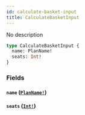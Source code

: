 ```yaml
---
id: calculate-basket-input
title: CalculateBasketInput
---
```


No description

```graphql
type CalculateBasketInput {
  name: PlanName!
  seats: Int!
}
```

### Fields

#### `name` ([`PlanName!`](/docs/graphql/enums/plan-name))

#### `seats` ([`Int!`](/docs/graphql/scalars/int))
